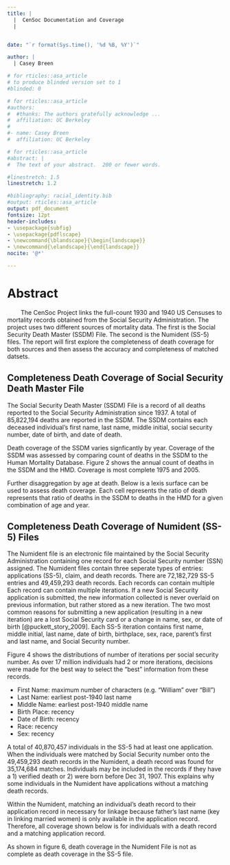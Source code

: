 ```yaml
---
title: |
  |  CenSoc Documentation and Coverage
  | 


date: "`r format(Sys.time(), '%d %B, %Y')`"

author: |
  | Casey Breen 

# for rticles::asa_article
# to produce blinded version set to 1
#blinded: 0

# for rticles::asa_article
#authors: 
#  #thanks: The authors gratefully acknowledge ...
#  affiliation: UC Berkeley
#  
#- name: Casey Breen
#  affiliation: UC Berkeley

# for rticles::asa_article
#abstract: |
#  The text of your abstract.  200 or fewer words.

#linestretch: 1.5
linestretch: 1.2

#bibliography: racial_identity.bib
#output: rticles::asa_article
output: pdf_document
fontsize: 12pt
header-includes:
- \usepackage{subfig}
- \usepackage{pdflscape}
- \newcommand{\blandscape}{\begin{landscape}}
- \newcommand{\elandscape}{\end{landscape}}
nocite: '@*'

---
```


# Abstract

|         The CenSoc Project links the full-count 1930 and 1940 US Censuses to mortality records obtained from the Social Security Administration. The project uses two different sources of mortality data. The first is the Social Security Death Master (SSDM) File. The second is the Numident (SS-5) files. The report will first explore the completeness of death coverage for both sources and then assess the accuracy and completeness of matched datsets. 

\newpage
\blandscape

\begin{figure}
  \centering
  \huge \textbf{Flow Chart for CenSoc Project}\par\medskip
  \subfloat[\label{fig:tp01}]{\includegraphics[width=10in, height=7in]{figures/censoc_flowchart.png}}
  \caption{A flowchart of how the CenSoc datasets were created.  }
  \label{fig:tp}
\end{figure}

\elandscape

\newpage

## Completeness Death Coverage of Social Security Death Master File

The Social Security Death Master (SSDM) File is a record of all deaths reported to the Social Security Administration since 1937. A total of 85,822,194 deaths are reported in the SSDM. The SSDM contains each deceased individual's first name, last name, middle initial, social security number, date of birth, and date of death. 

Death coverage of the SSDM varies signficantly by year. Coverage of the SSDM was assessed by comparing count of deaths in the SSDM to the Human Mortality Database. Figure 2 shows the annual count of deaths in the SSDM and the HMD.  Coverage is most complete 1975 and 2005. 

\begin{figure}
  \centering
  \subfloat[\label{fig:tp01}]{\includegraphics[width=5in, height=7in]{figures/ssdm_annual_coverage.png}}
  \caption{Coverage of the Social Security Death Master File compared to Human Mortality Database for ages 55+. Coverage is most complete from 1975 to 2005. }
  \label{fig:tp}
\end{figure}

Further disaggregation by age at death. Below is a lexis surface can be used to assess death coverage. Each cell represents the ratio of death represents that ratio of deaths in the SSDM to deaths in the HMD for a given combination of age and year. 

\begin{figure}
  \centering
  \subfloat[\label{fig:tp01}]{\includegraphics[height=10in]{figures/ssdm_coverage.png}}
  \caption{Figure (a) shows the coverage of the Social Security Death Master File}
  \label{fig:tp}
\end{figure}


\begin{figure}
  \centering
  \subfloat[\label{fig:tp02}]{\includegraphics[height=10in]{figures/ssdm_coverage_select.png}}
  \caption{Figure (a) shows the coverage of the Social Security Death Master File}
  \label{fig:tp}
\end{figure}



## Completeness Death Coverage of Numident (SS-5) Files

The Numident file is an electronic file maintained by the Social Security Administration containing one record for each Social Security number (SSN) assigned. The Numident files contain three seperate types of entries: applications (SS-5), claim, and death records. There are 72,182,729 SS-5 entries and 49,459,293 death records. Each records can contain multiple Each record can contain multiple iterations. If a new Social Security application is submitted, the new information collected is never overlaid on previous information, but rather stored as a new iteration. The two most common reasons for submitting a new application (resulting in a new iteration) are a lost Social Security card or a change in name, sex, or date of birth [@puckett_story_2009]. Each SS-5 iteration contains first name, middle initial, last name, date of birth, birthplace, sex, race, parent's first and last name, and Social Security number. 

Figure 4 shows the distributions of number of iterations per social security number. As over 17 million individuals had 2 or more iterations, decisions were made for the best way to select the "best" information from these records.

- First Name: maximum number of characters (e.g. "William" over "Bill")
- Last Name: earliest post-1940 last name
- Middle Name: earliest post-1940 middle name
- Birth Place: recency
- Date of Birth: recency 
- Race: recency
- Sex: recency


\begin{figure}
  \centering
  \subfloat[\label{fig:tp01}]{\includegraphics[width=6in, height=7in]{figures/iterations_per_ssn.png}}
  \caption{The number of iterations per Social Security Number}
  \label{fig:tp}
\end{figure}

A total of 40,870,457 individuals in the SS-5 had at least one application. When the individuals were matched by Social Security number onto the 49,459,293 death records in the Numident, a death record was found for 35,174,684 matches. Individuals may be included in the records if they have a 1) verified death or 2) were born before Dec 31, 1907. This explains why some individuals in the Numident have applications without a matching death records. 

Within the Numident, matching an individual's death record to their application record in necessary for linkage because father's last name (key in linking married women) is only available in the application record. Therefore, all coverage shown below is for individuals with a death record and a matching application record. 


\begin{figure}
  \centering
  \subfloat[\label{fig:tp01}]{\includegraphics[width=5in, height=7in]{figures/ss5_annual_coverage.png}}
  \caption{SS-5 Death Coverage for individuals 55+}
  \label{fig:tp}
\end{figure}

As shown in figure 6, death coverage in the Numident File is not as complete as death coverage in the SS-5 file. 










